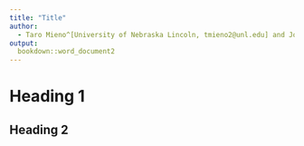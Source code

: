```yaml
---
title: "Title"
author:
  - Taro Mieno^[University of Nebraska Lincoln, tmieno2@unl.edu] and John Doe^[Random University, johndoe@email.com]
output:
  bookdown::word_document2
---
```


# Heading 1

## Heading 2